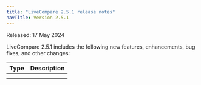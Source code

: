 ```yaml
---
title: "LiveCompare 2.5.1 release notes"
navTitle: Version 2.5.1
---
```


Released: 17 May 2024

LiveCompare 2.5.1 includes the following new features, enhancements, bug fixes, and other changes:

| Type | Description |
|------|-------------|
|      |             |
|      |             |
